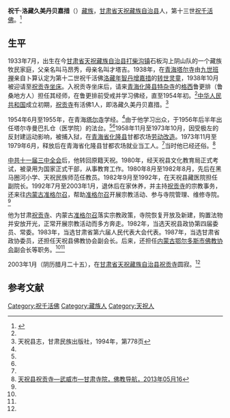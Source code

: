 '''祝千·洛藏久美丹贝嘉措'''（{{bd|1933年|7月|2003年|1月}}）[[藏族|藏族]]，[[甘肃省|甘肃省]][[天祝藏族自治县|天祝藏族自治县]]人，第十三世[[祝千活佛|祝千活佛]]。<ref name=dzls>{{Cite web |url=http://www.dizh.net/Info/1/19851/index.aspx |title=内蒙古鄂尔多斯市准格尔旗准格尔召（宝堂寺），地藏莲社，2008-05-23 |accessdate=2013-07-14 |archive-date=2013-07-15 |archive-url=https://archive.is/20130715090801/http://www.dizh.net/Info/1/19851/index.aspx |dead-url=no }}</ref>

==生平==
1933年7月，出生在今[[甘肃省|甘肃省]][[天祝藏族自治县|天祝藏族自治县]][[打柴沟镇|打柴沟镇]]石板沟上阴山队的一个藏族牧民家庭，父亲名叫马昂秀，母亲名叫才塔吉。1938年，在[[青海|青海]][[塔尔寺|塔尔寺]]由[[九世班禅|九世班禅]]亲自卜算认定为第十二世祝千活佛[[祝千·洛藏年智丹增嘉措|洛藏年智丹增嘉措]]的[[转世灵童|转世灵童]]，1938年10月被迎请至[[祝贡寺|祝贡寺]][[坐床|坐床]]。入祝贡寺坐床后，请来[[青海|青海]][[化隆县|化隆县]][[特杂寺|特杂寺]]的[[格西|格西]]鲁更排（鲁桑地方人）担任其经师，在鲁更排前受戒并学习佛经，直至1954年初。<ref name=dzls/>[[中华人民共和国|中华人民共和国]]成立初期，[[祝贡寺|祝贡寺]]有活佛1人，即洛藏久美丹贝嘉措。<ref name=tzxz>天祝县志，甘肃民族出版社，1994年，第778页</ref>

1954年6月至1955年，在青海[[塔尔寺|塔尔寺]]学经。<ref name=dzls/>由于他学习出众，于1956年后半年出任塔尔寺曼巴扎仓（医学院）的法台。<ref name=dzls/><ref name=tzxz/>1958年11月至1973年10月，因受极左的反封建运动影响，被捕入狱，在[[青海省|青海省]][[化隆县|化隆县]]甘都农场[[劳动改造|劳动改造]]。1973年11月至1979年6月，释放后在青海省化隆县甘都农场就业当工人。<ref name=dzls/>当时他已经还俗。<ref name=fjdhzgs>[http://www.fjdh.com/ffzt/fjhy/ahsy2013/05/075758236457.html 天祝县祝贡寺—武威市—甘肃寺院，佛教导航，2013年05月16]{{Dead link|date=2018年6月 |bot=InternetArchiveBot |fix-attempted=no }}</ref>

[[中共十一届三中全会|中共十一届三中全会]]后，他转回原籍天祝。1980年，经天祝县文化教育局正式考试，被录用为国家正式干部，从事教育工作。1980年8月至1982年8月，先后在黑马圈河小学、天祝民族师范任教员。1982年9月至1992年，在天祝县藏医院担任副院长。1992年7月至2003年1月，退休后在家休养，并主持[[祝贡寺|祝贡寺]]的宗教事务，还来往[[内蒙古|内蒙古]][[准格尔召|准格尔召]]，帮助[[准格尔召|准格尔召]]开展宗教活动、参与寺院管理、维修寺院。<ref name=dzls/>

他为甘肃[[祝贡寺|祝贡寺]]、内蒙古[[准格尔召|准格尔召]]落实宗教政策，寺院恢复开放及新建，购置法物并安放开光，正常开展宗教活动而多方奔走。1982年，当选天祝县政协第四届委员、常委。1983年，当选甘肃省第六届人民代表大会代表。1987年，当选甘肃省政协委员，还担任天祝县佛教协会副会长。后来，还担任[[内蒙古|内蒙古]][[鄂尔多斯市佛教协会|鄂尔多斯市佛教协会]]副会长等职务。<ref name=dzls/><ref name=tzxz/>

2003年1月（阴历腊月二十五），在[[甘肃省|甘肃省]][[天祝藏族自治县|天祝藏族自治县]][[祝贡寺|祝贡寺]]圆寂。<ref name=dzls/>

==参考文献==
{{reflist}}

{{start box}}
{{s-rel|bu}}
{{s-before|[[祝千·洛藏年智丹增嘉措|祝千·洛藏年智丹增嘉措]]}}
{{s-title|[[祝千活佛|祝千活佛]]|1938年—2003年}}
{{s-after|[[祝千·洛桑三旦嘉措|祝千·洛桑三旦嘉措]]}}
{{end box}}

[[Category:祝千活佛|Category:祝千活佛]]
[[Category:藏族人|Category:藏族人]]
[[Category:天祝人|Category:天祝人]]